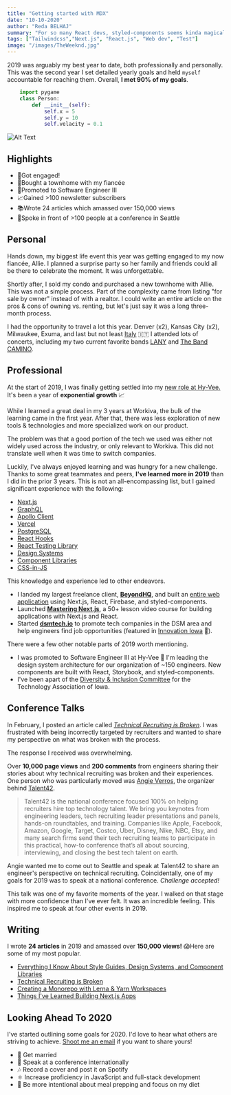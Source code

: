 ```yaml
---
title: "Getting started with MDX"
date: "10-10-2020"
author: "Reda BELHAJ"
summary: "For so many React devs, styled-components seems kinda magical. It isn't at all clear how it uses traditional CSS features under-the-hood, and that lack of clarity can cause real problems when things go awry. In this post, we'll learn exactly how styled-components works by building our own mini-version."
tags: ["Tailwindcss","Next.js", "React.js", "Web dev", "Test"]
image: "/images/TheWeeknd.jpg"
---
```


2019 was arguably my best year to date, both professionally and personally.
This was the second year I set detailed yearly goals and held `myself` accountable for reaching them. Overall, **I met 90% of my goals**.

```python
    import pygame
    class Person:
        def __init__(self):
            self.x = 5
            self.y = 10
            self.velacity = 0.1
```

![Alt Text](/images/TheWeeknd.jpg)

## Highlights

- 💍Got engaged!
- 🏡Bought a townhome with my fiancée
- 🚀Promoted to Software Engineer III
- 📈Gained >100 newsletter subscribers
- 📚Wrote 24 articles which amassed over 150,000 views
- 🎤Spoke in front of >100 people at a conference in Seattle

## Personal

Hands down, my biggest life event this year was getting engaged to my now fiancée, Allie.
I planned a surprise party so her family and friends could all be there to celebrate the moment. It was unforgettable.

Shortly after, I sold my condo and purchased a new townhome with Allie. This was not a simple process.
Part of the complexity came from listing "for sale by owner" instead of with a realtor.
I could write an entire article on the pros & cons of owning vs. renting, but let's just say it was a long three-month process.

I had the opportunity to travel a lot this year. Denver (x2), Kansas City (x2), Milwaukee, Exuma, and last but not least [Italy](/blog/italy) 🇮🇹
I attended lots of concerts, including my two current favorite bands [LANY](https://thisislany.com) and [The Band CAMINO](https://www.thebandcamino.com/).

## Professional

At the start of 2019, I was finally getting settled into my [new role at Hy-Vee.](/blog/joining-hy-vee)
It's been a year of **exponential growth** 📈

While I learned a great deal in my 3 years at Workiva, the bulk of the learning came in the first year.
After that, there was less exploration of new tools & technologies and more specialized work on our product.

The problem was that a good portion of the tech we used was either not widely used across the industry, or only relevant to Workiva.
This did not translate well when it was time to switch companies.

Luckily, I've always enjoyed learning and was hungry for a new challenge.
Thanks to some great teammates and peers, **I've learned more in 2019** than I did in the prior 3 years.
This is not an all-encompassing list, but I gained significant experience with the following:

- [Next.js](/blog/things-ive-learned-building-nextjs-apps)
- [GraphQL](/blog/graphql-at-hy-vee)
- [Apollo Client](/blog/graphql-at-hy-vee)
- [Vercel](/blog/nextjs-firebase-serverless)
- [PostgreSQL](https://www.postgresql.org/)
- [React Hooks](/blog/real-time-post-views)
- [React Testing Library](https://testing-library.com/docs/react-testing-library/intro)
- [Design Systems](/blog/style-guides-component-libraries-design-systems)
- [Component Libraries](/blog/monorepo-lerna-yarn-workspaces)
- [CSS-in-JS](/blog/ui-component-library-with-styled-components)

This knowledge and experience led to other endeavors.

- I landed my largest freelance client, **[BeyondHQ](https://beyondhq.co/)**, and built an [entire web application](/blog/nextjs-firebase-serverless) using Next.js, React, Firebase, and styled-components.
- Launched **[Mastering Next.js](https://masteringnextjs.com/)**, a 50+ lesson video course for building applications with Next.js and React.
- Started **[dsmtech.io](https://dsmtech.io/)** to promote tech companies in the DSM area and help engineers find job opportunities (featured in [Innovation Iowa](https://innovationia.com/2019/01/03/dsmtech-io-launches-for-tech-job-seekers-scouting-des-moines/) 🚀).

There were a few other notable parts of 2019 worth mentioning.

- I was promoted to Software Engineer III at Hy-Vee 🎉 I'm leading the design system architecture for our organization of ~150 engineers. New components are built with React, Storybook, and styled-components.
- I've been apart of the [Diversity & Inclusion Committee](https://www.technologyiowa.org/Priorities/ShowPriority?id=4) for the Technology Association of Iowa.

## Conference Talks

In February, I posted an article called [_Technical Recruiting is Broken_](/blog/technical-recruiting-is-broken).
I was frustrated with being incorrectly targeted by recruiters and wanted to share my perspective on what was broken with the process.

The response I received was overwhelming.

Over **10,000 page views** and **200 comments** from engineers sharing their stories about why technical recruiting was broken and their experiences.
One person who was particularly moved was [Angie Verros](https://www.linkedin.com/in/averros), the organizer behind [Talent42](https://www.talent42.com/home).

> Talent42 is the national conference focused 100% on helping recruiters hire top technology talent. We bring you keynotes from engineering leaders, tech recruiting leader presentations and panels, hands-on roundtables, and training. Companies like Apple, Facebook, Amazon, Google, Target, Costco, Uber, Disney, Nike, NBC, Etsy, and many search firms send their tech recruiting teams to participate in this practical, how-to conference that’s all about sourcing, interviewing, and closing the best tech talent on earth.

Angie wanted me to come out to Seattle and speak at Talent42 to share an engineer's perspective on technical recruiting.
Coincidentally, one of my goals for 2019 was to speak at a national conference. _Challenge accepted!_

This talk was one of my favorite moments of the year. I walked on that stage with more confidence than I've ever felt.
It was an incredible feeling. This inspired me to speak at four other events in 2019.

## Writing

I wrote **24 articles** in 2019 and amassed over **150,000 views!** 😱Here are some of my most popular.

- [Everything I Know About Style Guides, Design Systems, and Component Libraries](/blog/style-guides-component-libraries-design-systems)
- [Technical Recruiting is Broken](/blog/technical-recruiting-is-broken)
- [Creating a Monorepo with Lerna & Yarn Workspaces](/blog/monorepo-lerna-yarn-workspaces)
- [Things I've Learned Building Next.js Apps](/blog/things-ive-learned-building-nextjs-apps)

## Looking Ahead To 2020

I've started outlining some goals for 2020. I'd love to hear what others are striving to achieve. [Shoot me an email](mailto:me@leerob.io) if you want to share yours!

- 💍 Get married
- 🎤 Speak at a conference internationally
- 🎶 Record a cover and post it on Spotify
- ⚛️ Increase proficiency in JavaScript and full-stack development
- 🍇 Be more intentional about meal prepping and focus on my diet
